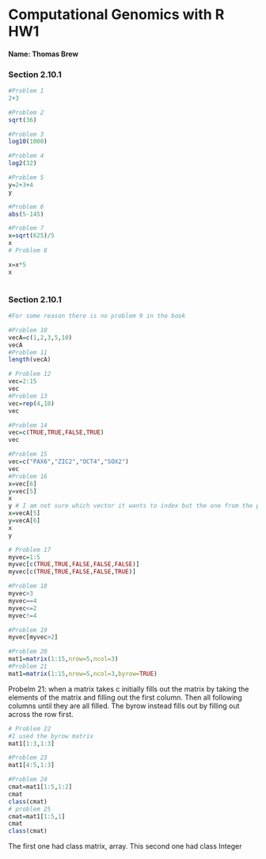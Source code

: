 
# Computational Genomics with R HW1
#### Name: Thomas Brew


### Section 2.10.1

```r

#Problem 1
2+3

#Problem 2
sqrt(36)

#Problem 3
log10(1000)

#Problem 4
log2(32)

#Problem 5
y=2+3+4
y

#Problem 6
abs(5-145)

#Problem 7
x=sqrt(625)/5
x
# Problem 8

x=x*5
x



```


### Section 2.10.1

```r
#For some reason there is no problem 9 in the book

#Problem 10
vecA=c(1,2,3,5,10)
vecA
#Problem 11
length(vecA)

# Problem 12
vec=2:15
vec
#Problem 13
vec=rep(4,10)
vec

#Problem 14
vec=c(TRUE,TRUE,FALSE,TRUE)
vec

#Problem 15
vec=c("PAX6","ZIC2","OCT4","SOX2")
vec
#Problem 16
x=vec[6]
y=vec[5]
x
y # I am not sure which vector it wants to index but the one from the previous question has 4. 
x=vecA[5]
y=vecA[6]
x
y

# Problem 17
myvec=1:5
myvec[c(TRUE,TRUE,FALSE,FALSE,FALSE)]
myvec[c(TRUE,TRUE,FALSE,FALSE,TRUE)]

#Problem 18
myvec>3
myvec==4
myvec<=2
myvec!=4

#Problem 19
myvec[myvec>2]

#Problem 20
mat1=matrix(1:15,nrow=5,ncol=3)
#Problem 21
mat1=matrix(1:15,nrow=5,ncol=3,byrow=TRUE)

```
Probelm 21:
when a matrix takes c initially fills out the matrix by taking the elements of the matrix and filling out the
first column. Then all following columns until they are all filled.
The byrow instead fills out by filling out across the row first.

```r
# Problem 22
#I used the byrow matrix
mat1[1:3,1:3]

#Problem 23
mat1[4:5,1:3]

#Problem 24
cmat=mat1[1:5,1:2]
cmat
class(cmat)
# problem 25
cmat=mat1[1:5,1]
cmat
class(cmat)
```
The first one had class matrix, array.
This second one had class Integer
